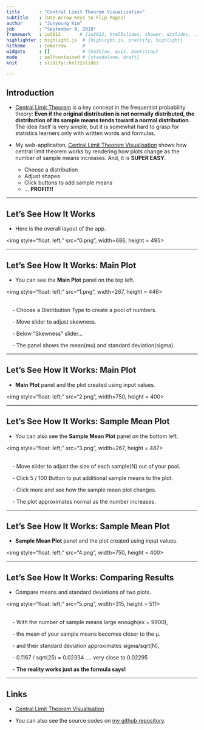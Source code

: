 ```yaml
---
title       : "Central Limit Theorem Visualisation"
subtitle    : (Use Arrow Keys to Flip Pages)
author      : "Junyoung Kim"
job         : "September 9, 2018"
framework   : io2012       # {io2012, html5slides, shower, dzslides, ...}
highlighter : highlight.js  # {highlight.js, prettify, highlight}
hitheme     : tomorrow      # 
widgets     : []            # {mathjax, quiz, bootstrap}
mode        : selfcontained # {standalone, draft}
knit        : slidify::knit2slides

---
```



## Introduction

- [Central Limit Theorem](https://en.wikipedia.org/wiki/Central_limit_theorem) is a key concept in the frequentist probability theory: **Even if the original distribution is not normally distributed, the distribution of its sample means tends toward a normal distribution.** The idea itself is very simple, but it is somewhat hard to grasp for statistics learners only with written words and formulas. 

- My web-application, [Central Limit Theorem Visualisation](https://ethanjyk.shinyapps.io/cltvis/) shows how central limit theorem works by rendering how plots change as the number of sample means increases. And, it is **SUPER EASY**. 

  - Choose a distribution
  - Adjust shapes
  - Click buttons to add sample means
  - ... **PROFIT!!**

--- 

## Let's See How It Works

- Here is the overall layout of the app.

<img style="float: left;" src="0.png", width=686, height = 495> 

---

## Let's See How It Works: Main Plot

- You can see the **Main Plot** panel on the top left.

<img style="float: left;" src="1.png", width=267, height = 446> <br></br>

&nbsp;&nbsp;&nbsp;&nbsp;- Choose a Distribution Type to create a pool of numbers.

&nbsp;&nbsp;&nbsp;&nbsp;- Move slider to adjust skewness.

&nbsp;&nbsp;&nbsp;&nbsp;- Below "Skewness" slider... 

&nbsp;&nbsp;&nbsp;&nbsp;- The panel shows the mean(mu) and standard deviation(sigma).


---

## Let's See How It Works: Main Plot

- **Main Plot** panel and the plot created using input values.

<img style="float: left;" src="2.png", width=750, height = 400>


---

## Let's See How It Works: Sample Mean Plot

- You can also see the **Sample Mean Plot** panel on the bottom left.

<img style="float: left;" src="3.png", width=267, height = 487> <br></br>

&nbsp;&nbsp;&nbsp;&nbsp;- Move slider to adjust the size of each sample(N) out of your pool.

&nbsp;&nbsp;&nbsp;&nbsp;- Click 5 / 100 Button to put additional sample means to the plot.

&nbsp;&nbsp;&nbsp;&nbsp;- Click more and see how the sample mean plot changes. 

&nbsp;&nbsp;&nbsp;&nbsp;- The plot approximates normal as the number increases.


---

## Let's See How It Works: Sample Mean Plot

- **Sample Mean Plot** panel and the plot created using input values.

<img style="float: left;" src="4.png", width=750, height = 400>


---

## Let's See How It Works: Comparing Results

- Compare means and standard deviations of two plots.

<img style="float: left;" src="5.png", width=315, height = 511> <br></br>

&nbsp;&nbsp;&nbsp;&nbsp;- With the number of sample means large enough(ex = 9900),

&nbsp;&nbsp;&nbsp;&nbsp;- the mean of your sample means becomes closer to the μ.

&nbsp;&nbsp;&nbsp;&nbsp;- and their standard deviation approximates sigma/sqrt(N), 

&nbsp;&nbsp;&nbsp;&nbsp;- 0.1167 / sqrt(25) = 0.02334 .... very close to 0.02295

&nbsp;&nbsp;&nbsp;&nbsp;- **The reality works just as the formula says!**

---

## Links

- [Central Limit Theorem Visualisation](https://ethanjyk.shinyapps.io/cltvis/)

- You can also see the source codes on [my github repository](https://github.com/EthanJYK/datasciencecoursera/tree/master/9.%20Developing%20Data%20Products/CLTvis). 